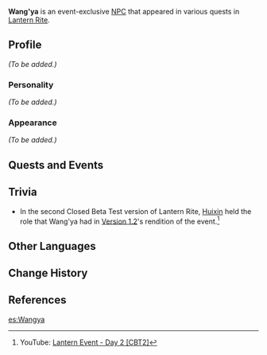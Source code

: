 {{Meta
<!-- REMOVE THIS TEMPLATE AFTER ADDING MISSING INFO -->
|missing_NPC_profile  = yes
}}
{{Character Infobox
|image            = NPC Wang'ya.png
|region           = Liyue
|voiceJP          = [http://amuleto.jp/talents/okamotomika.html Okamoto Mika ({{ja|岡本 美歌}})]<ref>Twitter: [https://twitter.com/23Okr/status/1359479651534471170 JP VA Self Announcement]</ref>
|type             = Event NPC
}}
'''Wang'ya''' is an event-exclusive [[NPC]] that appeared in various quests in [[Lantern Rite]].

==Profile==
<!-- detailed story/lore information goes here -->
''(To be added.)''

===Personality===
''(To be added.)''

===Appearance===
''(To be added.)''

==Quests and Events==
{{Quests and Events}}

==Trivia==
* In the second Closed Beta Test version of Lantern Rite, [[Huixin]] held the role that Wang'ya had in [[Version 1.2]]'s rendition of the event.<ref>YouTube: [https://youtu.be/VQMrt5WaqTY Lantern Event - Day 2 <nowiki>[CBT2]</nowiki>]</ref>

==Other Languages==
{{Other Languages
|default_hidden = 1
|en      = Wang'ya
|zhs     = 望雅
|zhs_rm  = Wàngyǎ
|zht     = 望雅
|zht_rm  = Wàngyǎ
|ja      = 望雅
|ja_rm   = Bouga
|ko      = 망아
|ko_rm   = Mang-a
|es      = Wangya
|fr      = Wangya
|ru      = Ван Я
|th      = Wang'ya
|vi      = Wang'ya
|de      = Wangya
|id      = Wang'ya
|pt      = Wang'ya
}}

==Change History==
{{Change History|1.3}}

==References==
{{Reflist}}

[[es:Wangya]]